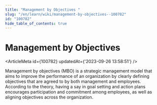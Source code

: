 ```yaml
---
title: "Management by Objectives "
slug: "/en/learn/wiki/management-by-objectives--100782"
id: "100782"
hide_table_of_contents: true
---
```



# Management by Objectives 

<ArticleMeta id={100782} updatedAt={'2023-09-26 13:58:51'} />
<div className='border-solid border-b border-t-0 my-4 border-[var(--ifm-color-gray-300)]' />

Management by objectives (MBO) is a strategic management model that aims to improve the performance of an organization by clearly defining objectives that are agreed to by both management and employees. According to the theory, having a say in goal setting and action plans encourages participation and commitment among employees, as well as aligning objectives across the organization.
